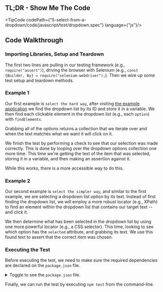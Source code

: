
## TL;DR - Show Me The Code

<TipCode codePath={"5-select-from-a-dropdown/code/javascript/test/dropdown.spec"} language={"js"}/>

## Code Walkthrough

### Importing Libraries, Setup and Teardown

The first two lines are pulling in our testing framework (e.g., `require("assert")`), driving the
browser with Selenium (e.g., `const {Builder, By} = require("selenium-webdriver");`). Then we wire up
some test setup and teardown methods.


### Example 1

Our first example is `select the hard way`, after visiting [the example application](https://the-internet.herokuapp.com/dropdown) we find the dropdown list
by its ID and store it in a variable. We then find each clickable element in the dropdown list
(e.g., each `option`) with `findElements`.

Grabbing all of the options returns a collection that we iterate over and when the text matches what we want it
will click on it.

We finish the test by performing a check to see that our selection was made correctly. This is done by looping
over the dropdown options collection one more time. This time we're getting the text of the item that was
selected, storing it in a variable, and then making an assertion against it.

While this works, there is a more accessible way to do this.

### Example 2

Our second example is `select the simpler way`, and similar to the first example, we are selecting a dropdown
list option by its text. Instead of first finding the dropdown list, we will employ a more robust locator
(e.g., XPath) to find an element within the dropdown list that contains our target text -- and click it.

We then determine what has been selected in the dropdown list by using one more powerful locator (e.g., a
CSS selector). This time, looking to see which option has the `selected` attribute, and grabbing its text. We
use this found text to assert that the correct item was chosen.

### Executing the Test

Before executing the test, we need to make sure the required dependencies are declared on the `package.json` file.

<details>
    <summary>Toggle to see the <code>package.json</code> file.</summary>
    <div>
        <TipCode codePath={"5-select-from-a-dropdown/code/javascript/package.json"} language={"json"}/>
    </div>
</details>

Finally, we can run the test by executing `npm test` from the command-line.